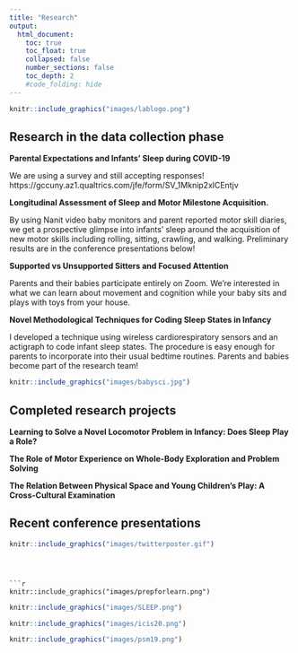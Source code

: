 ```yaml
---
title: "Research"
output:
  html_document:
    toc: true
    toc_float: true
    collapsed: false
    number_sections: false
    toc_depth: 2
    #code_folding: hide
---
```



```r

knitr::include_graphics("images/lablogo.png")
```


## Research in the data collection phase 

**Parental Expectations and Infants' Sleep during COVID-19**

  We are using a survey and still accepting responses!
  https://gccuny.az1.qualtrics.com/jfe/form/SV_1Mknip2xlCEntjv 


**Longitudinal Assessment of Sleep and Motor Milestone Acquisition.** 

  By using Nanit video baby monitors and parent reported motor skill diaries, we get a prospective glimpse into infants' sleep around the acquisition of new motor skills including rolling, sitting, crawling, and walking. Preliminary results are in the conference presentations below!
  

**Supported vs Unsupported Sitters and Focused Attention**

  Parents and their babies participate entirely on Zoom. We're interested in what we can learn about movement and cognition while your baby sits and plays with toys from your house. 


**Novel Methodological Techniques for Coding Sleep States in Infancy**

  I developed a technique using wireless cardiorespiratory sensors and an actigraph to code infant sleep states. The procedure is easy enough for parents to incorporate into their usual bedtime routines. Parents and babies become part of the research team! 


```r

knitr::include_graphics("images/babysci.jpg")
```





## Completed research projects 

**Learning to Solve a Novel Locomotor Problem in Infancy: Does Sleep Play a Role?**

**The Role of Motor Experience on Whole-Body Exploration and Problem Solving**

**The Relation Between Physical Space and Young Children’s Play: A Cross-Cultural Examination**


## Recent conference presentations



```r

knitr::include_graphics("images/twitterposter.gif")
```
```



```r

knitr::include_graphics("images/prepforlearn.png")
```



```r

knitr::include_graphics("images/SLEEP.png")
```




```r

knitr::include_graphics("images/icis20.png")
```







```r

knitr::include_graphics("images/psm19.png")
```





